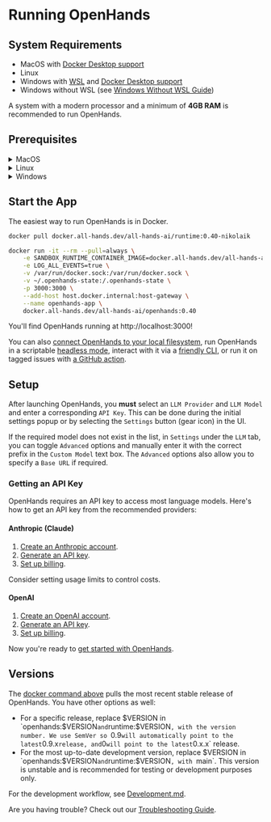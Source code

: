 # Running OpenHands

## System Requirements

- MacOS with [Docker Desktop support](https://docs.docker.com/desktop/setup/install/mac-install/#system-requirements)
- Linux
- Windows with [WSL](https://learn.microsoft.com/en-us/windows/wsl/install) and [Docker Desktop support](https://docs.docker.com/desktop/setup/install/windows-install/#system-requirements)
- Windows without WSL (see [Windows Without WSL Guide](./windows-without-wsl))

A system with a modern processor and a minimum of **4GB RAM** is recommended to run OpenHands.

## Prerequisites

<details>
  <summary>MacOS</summary>

  **Docker Desktop**

  1. [Install Docker Desktop on Mac](https://docs.docker.com/desktop/setup/install/mac-install).
  2. Open Docker Desktop, go to `Settings > Advanced` and ensure `Allow the default Docker socket to be used` is enabled.
</details>

<details>
  <summary>Linux</summary>

  :::note
  Tested with Ubuntu 22.04.
  :::

  **Docker Desktop**

  1. [Install Docker Desktop on Linux](https://docs.docker.com/desktop/setup/install/linux/).

</details>

<details>
  <summary>Windows</summary>

  **WSL**

  1. [Install WSL](https://learn.microsoft.com/en-us/windows/wsl/install).
  2. Run `wsl --version` in powershell and confirm `Default Version: 2`.

  **Docker Desktop**

  1. [Install Docker Desktop on Windows](https://docs.docker.com/desktop/setup/install/windows-install).
  2. Open Docker Desktop, go to `Settings` and confirm the following:
  - General: `Use the WSL 2 based engine` is enabled.
  - Resources > WSL Integration: `Enable integration with my default WSL distro` is enabled.

  :::note
  The docker command below to start the app must be run inside the WSL terminal.
  :::

  **Alternative: Windows without WSL**

  If you prefer to run OpenHands on Windows without WSL or Docker, see our [Windows Without WSL Guide](./windows-without-wsl).

</details>

## Start the App

The easiest way to run OpenHands is in Docker.

```bash
docker pull docker.all-hands.dev/all-hands-ai/runtime:0.40-nikolaik

docker run -it --rm --pull=always \
    -e SANDBOX_RUNTIME_CONTAINER_IMAGE=docker.all-hands.dev/all-hands-ai/runtime:0.40-nikolaik \
    -e LOG_ALL_EVENTS=true \
    -v /var/run/docker.sock:/var/run/docker.sock \
    -v ~/.openhands-state:/.openhands-state \
    -p 3000:3000 \
    --add-host host.docker.internal:host-gateway \
    --name openhands-app \
    docker.all-hands.dev/all-hands-ai/openhands:0.40
```

You'll find OpenHands running at http://localhost:3000!

You can also [connect OpenHands to your local filesystem](https://docs.all-hands.dev/usage/runtimes/docker#connecting-to-your-filesystem),
run OpenHands in a scriptable [headless mode](https://docs.all-hands.dev/usage/how-to/headless-mode),
interact with it via a [friendly CLI](https://docs.all-hands.dev/usage/how-to/cli-mode),
or run it on tagged issues with [a GitHub action](https://docs.all-hands.dev/usage/how-to/github-action).

## Setup

After launching OpenHands, you **must** select an `LLM Provider` and `LLM Model` and enter a corresponding `API Key`.
This can be done during the initial settings popup or by selecting the `Settings`
button (gear icon) in the UI.

If the required model does not exist in the list, in `Settings` under the `LLM` tab, you can toggle `Advanced` options
and manually enter it with the correct prefix in the `Custom Model` text box.
The `Advanced` options also allow you to specify a `Base URL` if required.

### Getting an API Key

OpenHands requires an API key to access most language models. Here's how to get an API key from the recommended providers:

#### Anthropic (Claude)

1. [Create an Anthropic account](https://console.anthropic.com/).
2. [Generate an API key](https://console.anthropic.com/settings/keys).
3. [Set up billing](https://console.anthropic.com/settings/billing).

Consider setting usage limits to control costs.

#### OpenAI

1. [Create an OpenAI account](https://platform.openai.com/).
2. [Generate an API key](https://platform.openai.com/api-keys).
3. [Set up billing](https://platform.openai.com/account/billing/overview).

Now you're ready to [get started with OpenHands](./getting-started).

## Versions

The [docker command above](./installation#start-the-app) pulls the most recent stable release of OpenHands. You have other options as well:
- For a specific release, replace $VERSION in `openhands:$VERSION` and `runtime:$VERSION`, with the version number.
We use SemVer so `0.9` will automatically point to the latest `0.9.x` release, and `0` will point to the latest `0.x.x` release.
- For the most up-to-date development version, replace $VERSION in `openhands:$VERSION` and `runtime:$VERSION`, with `main`.
This version is unstable and is recommended for testing or development purposes only.

For the development workflow, see [Development.md](https://github.com/All-Hands-AI/OpenHands/blob/main/Development.md).

Are you having trouble? Check out our [Troubleshooting Guide](https://docs.all-hands.dev/usage/troubleshooting).
